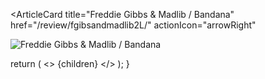 <ArticleCard
  title="Freddie Gibbs &amp; Madlib / Bandana"
  href="/review/fgibsandmadlib2L/"
  actionIcon="arrowRight"
>

![Freddie Gibbs &amp; Madlib / Bandana](../../images/cd/fgibsandmadlib2L.jpg)

</ArticleCard>

  return (
    <>
      {children}
    </>
  );
}
